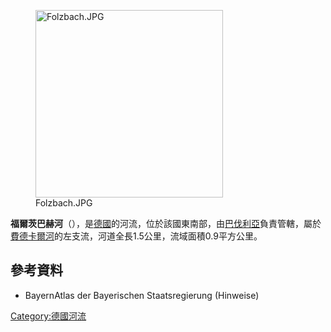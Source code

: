 {{Multiple issues|
{{Expand language|1=de|time=2020-08-24T15:21:49+00:00}}
{{Onesource|time=2020-08-24T15:21:49+00:00}}
}}
{{Coord|50|3|4.89|N|9|11|38.57|E|display=title}}
[[Image:Folzbach.JPG|300px]]

'''福爾茨巴赫河'''（{{lang-de|Folzbach}}），是[[德國|德國]]的河流，位於該國東南部，由[[巴伐利亞|巴伐利亞]]負責管轄，屬於[[費德卡爾河|費德卡爾河]]的左支流，河道全長1.5公里，流域面積0.9平方公里。

==參考資料==
* BayernAtlas der Bayerischen Staatsregierung (Hinweise)

{{Germany-geo-stub}}
[[Category:德國河流|Category:德國河流]]